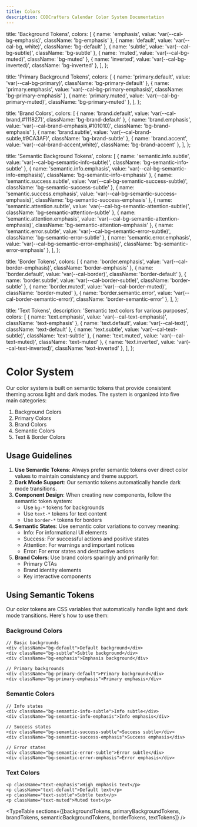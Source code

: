 ```yaml
---
title: Colors
description: CODCrafters Calendar Color System Documentation
---
```



  title: 'Background Tokens',
  colors: [
    { name: 'emphasis', value: 'var(--cal-bg-emphasis)', className: 'bg-emphasis' },
    { name: 'default', value: 'var(--cal-bg, white)', className: 'bg-default' },
    { name: 'subtle', value: 'var(--cal-bg-subtle)', className: 'bg-subtle' },
    { name: 'muted', value: 'var(--cal-bg-muted)', className: 'bg-muted' },
    { name: 'inverted', value: 'var(--cal-bg-inverted)', className: 'bg-inverted' },
  ],
};

  title: 'Primary Background Tokens',
  colors: [
    { name: 'primary.default', value: 'var(--cal-bg-primary)', className: 'bg-primary-default' },
    { name: 'primary.emphasis', value: 'var(--cal-bg-primary-emphasis)', className: 'bg-primary-emphasis' },
    { name: 'primary.muted', value: 'var(--cal-bg-primary-muted)', className: 'bg-primary-muted' },
  ],
};

  title: 'Brand Colors',
  colors: [
    { name: 'brand.default', value: 'var(--cal-brand,#111827)', className: 'bg-brand-default' },
    { name: 'brand.emphasis', value: 'var(--cal-brand-emphasis,#101010)', className: 'bg-brand-emphasis' },
    { name: 'brand.subtle', value: 'var(--cal-brand-subtle,#9CA3AF)', className: 'bg-brand-subtle' },
    { name: 'brand.accent', value: 'var(--cal-brand-accent,white)', className: 'bg-brand-accent' },
  ],
};

  title: 'Semantic Background Tokens',
  colors: [
    { name: 'semantic.info.subtle', value: 'var(--cal-bg-semantic-info-subtle)', className: 'bg-semantic-info-subtle' },
    { name: 'semantic.info.emphasis', value: 'var(--cal-bg-semantic-info-emphasis)', className: 'bg-semantic-info-emphasis' },
    { name: 'semantic.success.subtle', value: 'var(--cal-bg-semantic-success-subtle)', className: 'bg-semantic-success-subtle' },
    { name: 'semantic.success.emphasis', value: 'var(--cal-bg-semantic-success-emphasis)', className: 'bg-semantic-success-emphasis' },
    { name: 'semantic.attention.subtle', value: 'var(--cal-bg-semantic-attention-subtle)', className: 'bg-semantic-attention-subtle' },
    { name: 'semantic.attention.emphasis', value: 'var(--cal-bg-semantic-attention-emphasis)', className: 'bg-semantic-attention-emphasis' },
    { name: 'semantic.error.subtle', value: 'var(--cal-bg-semantic-error-subtle)', className: 'bg-semantic-error-subtle' },
    { name: 'semantic.error.emphasis', value: 'var(--cal-bg-semantic-error-emphasis)', className: 'bg-semantic-error-emphasis' },
  ],
};

  title: 'Border Tokens',
  colors: [
    { name: 'border.emphasis', value: 'var(--cal-border-emphasis)', className: 'border-emphasis' },
    { name: 'border.default', value: 'var(--cal-border)', className: 'border-default' },
    { name: 'border.subtle', value: 'var(--cal-border-subtle)', className: 'border-subtle' },
    { name: 'border.muted', value: 'var(--cal-border-muted)', className: 'border-muted' },
    { name: 'border.semantic.error', value: 'var(--cal-border-semantic-error)', className: 'border-semantic-error' },
  ],
};

  title: 'Text Tokens',
  description: 'Semantic text colors for various purposes',
  colors: [
    { name: 'text.emphasis', value: 'var(--cal-text-emphasis)', className: 'text-emphasis' },
    { name: 'text.default', value: 'var(--cal-text)', className: 'text-default' },
    { name: 'text.subtle', value: 'var(--cal-text-subtle)', className: 'text-subtle' },
    { name: 'text.muted', value: 'var(--cal-text-muted)', className: 'text-muted' },
    { name: 'text.inverted', value: 'var(--cal-text-inverted)', className: 'text-inverted' },
  ],
};

# Color System

Our color system is built on semantic tokens that provide consistent theming across light and dark modes. The system is organized into five main categories:

1. Background Colors
2. Primary Colors
3. Brand Colors
4. Semantic Colors
5. Text & Border Colors

## Usage Guidelines

1. **Use Semantic Tokens**: Always prefer semantic tokens over direct color values to maintain consistency and theme support.
2. **Dark Mode Support**: Our semantic tokens automatically handle dark mode transitions.
3. **Component Design**: When creating new components, follow the semantic token system:
   - Use `bg-*` tokens for backgrounds
   - Use `text-*` tokens for text content
   - Use `border-*` tokens for borders
4. **Semantic States**: Use semantic color variations to convey meaning:
   - Info: For informational UI elements
   - Success: For successful actions and positive states
   - Attention: For warnings and important notices
   - Error: For error states and destructive actions
5. **Brand Colors**: Use brand colors sparingly and primarily for:
   - Primary CTAs
   - Brand identity elements
   - Key interactive components


## Using Semantic Tokens

Our color tokens are CSS variables that automatically handle light and dark mode transitions. Here's how to use them:

### Background Colors
```tsx
// Basic backgrounds
<div className="bg-default">Default background</div>
<div className="bg-subtle">Subtle background</div>
<div className="bg-emphasis">Emphasis background</div>

// Primary backgrounds
<div className="bg-primary-default">Primary background</div>
<div className="bg-primary-emphasis">Primary emphasis</div>
```

### Semantic Colors
```tsx
// Info states
<div className="bg-semantic-info-subtle">Info subtle</div>
<div className="bg-semantic-info-emphasis">Info emphasis</div>

// Success states
<div className="bg-semantic-success-subtle">Success subtle</div>
<div className="bg-semantic-success-emphasis">Success emphasis</div>

// Error states
<div className="bg-semantic-error-subtle">Error subtle</div>
<div className="bg-semantic-error-emphasis">Error emphasis</div>
```

### Text Colors
```tsx
<p className="text-emphasis">High emphasis text</p>
<p className="text-default">Default text</p>
<p className="text-subtle">Subtle text</p>
<p className="text-muted">Muted text</p>
```

<TypeTable sections={[backgroundTokens, primaryBackgroundTokens, brandTokens, semanticBackgroundTokens, borderTokens, textTokens]} />

